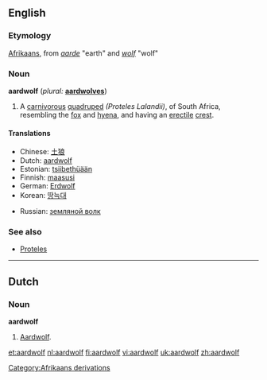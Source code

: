 {{Wikisource1911Enc|Aard-wolf}}
==English==

===Etymology===
[[Afrikaans]], from ''[[aarde]]'' "earth" and ''[[wolf]]'' "wolf"

===Noun===
{{wikipedia}}
'''aardwolf''' (''plural:'' '''[[aardwolves]]''')
# {{zoology}} A [[carnivorous]] [[quadruped]] ''(Proteles Lalandii)'', of South Africa, resembling the [[fox]] and [[hyena]], and having an [[erectile]] [[crest]].

====Translations====
{{top}}
* Chinese: [[土狼]]
* Dutch: [[#Dutch|aardwolf]]
* Estonian: [[tsiibethüään]]
* Finnish: [[maasusi]]
* German: [[Erdwolf]]
* Korean: [[땅늑대]]
{{mid}}
* Russian: [[земляной волк]]
{{bottom}}

===See also===
* [[Proteles]]
[[Category:Afrikaans derivations]]

----
==Dutch==

===Noun===
{{nl-noun|aardwolven|aardwolfje}}
'''aardwolf''' {{m}}
# [[#English|Aardwolf]].

[[et:aardwolf]]
[[nl:aardwolf]]
[[fi:aardwolf]]
[[vi:aardwolf]]
[[uk:aardwolf]]
[[zh:aardwolf]]